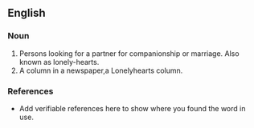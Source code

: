 ==English==

===Noun===
{{en-noun}}

# Persons looking for a partner for companionship or marriage.  Also known as lonely-hearts.  
# A column in a newspaper,a Lonelyhearts column.

===References===
*Add verifiable references here to show where you found the word in use.